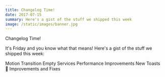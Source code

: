```yaml
---
title: Changelog Time!
date: 2017-07-15
summary: Here's a gist of the stuff we shipped this week
image: /static/images/banner.jpg
---
```

Changelog Time!

It's Friday and you know what that means! Here's a gist of the stuff we shipped this week:

Motion Transition
Empty Services
Performance Improvements
New Toasts 🍞
Improvements and Fixes